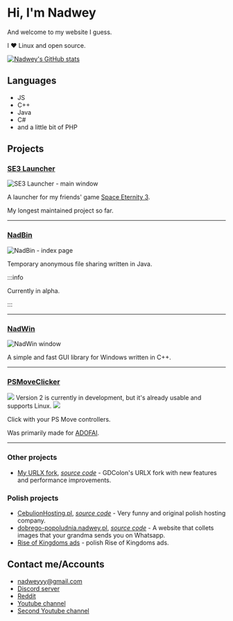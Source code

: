 
# Hi, I'm Nadwey

And welcome to my website I guess.

I ❤️ Linux and open source.

[![Nadwey's GitHub stats](https://github-readme-stats.vercel.app/api/?username=Nadwey&show_icons=true&title_color=fff&icon_color=79ff97&text_color=9f9f9f&bg_color=151515)](https://github.com/Nadwey)

## Languages

- JS
- C++
- Java
- C#
- and a little bit of PHP

## Projects

### [SE3 Launcher](https://github.com/Space-Eternity-3/SE3-Launcher)

![SE3 Launcher - main window](/img/se3-launcher.png)

A launcher for my friends' game [Space Eternity 3](https://se3.page/).

My longest maintained project so far.

---


### [NadBin](https://github.com/Nadwey/NadBin)

![NadBin - index page](/img/nadbin.png)

Temporary anonymous file sharing written in Java.

:::info

Currently in alpha.

:::

---

### [NadWin](https://nadwey.github.io/NadWin/)

![NadWin window](/img/nadwin.png)

A simple and fast GUI library for Windows written in C++.

---

### [PSMoveClicker](https://github.com/Nadwey/PSMoveClicker-electron)

<Tabs>
  <TabItem value="v1" label="v1" default>
    <img src="/img/psmoveclicker-v1.png" />
  </TabItem>
  <TabItem value="v2" label="v2">
    Version 2 is currently in development, but it's already usable and supports Linux.
    <img src="/img/psmoveclicker-v2.png" />
  </TabItem>
</Tabs>

Click with your PS Move controllers.

Was primarily made for [ADOFAI](https://store.steampowered.com/app/977950/A_Dance_of_Fire_and_Ice/).

---

### Other projects

- [My URLX fork](https://urlx.nadwey.pl/urlx.html), [*source code*](https://github.com/Nadwey/URLX) - GDColon's URLX fork with new features and performance improvements.

### Polish projects

- [CebulionHosting.pl](https://cebulionhosting.pl/), [*source code*](https://github.com/Nadwey/cebulionhosting.pl) - Very funny and original polish hosting company.
- [dobrego-popoludnia.nadwey.pl](https://dobrego-popoludnia.nadwey.pl/), [*source code*](https://github.com/Nadwey/dobrego-popoludnia-new) - A website that collets images that your grandma sends you on Whatsapp.
- [Rise of Kingdoms ads](https://nadwey.pl/reklamy-rise-of-kingdoms/) - polish Rise of Kingdoms ads.

## Contact me/Accounts

- [nadweyyy@gmail.com](mailto:nadweyyy@gmail.com)
- [Discord server](https://discord.com/invite/BvrUcsmyrX)
- [Reddit](https://www.reddit.com/user/Nadwey)
- [Youtube channel](https://www.youtube.com/channel/UCXPZe3tt8wrYKNDbwPu29hw)
- [Second Youtube channel](https://www.youtube.com/channel/UCr04psp2lU6JiUyxk2PJ5Uw)
